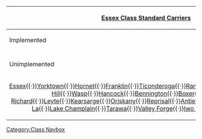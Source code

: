 {| class="mw-collapsible mw-collapsed wikitable" align=center
! [[:Category:Essex Class|Essex Class Standard Carriers]]
|-
! Implemented
|-
| align=center | {{ShipLink|Intrepid}}
|-
! Unimplemented
|-
| align=center | [[wikipedia:USS Essex (CV-9)|Essex]]{{·}}[[wikipedia:USS Yorktown (CV-10)|Yorktown]]{{·}}[[wikipedia:USS Hornet (CV-12)|Hornet]]{{·}}[[wikipedia:USS Franklin (CV-13)|Franklin]]{{·}}[[wikipedia:USS Ticonderoga (CV-14)|Ticonderoga]]{{·}}[[wikipedia:USS Randolph (CV-15)|Randolph]]{{·}}[[wikipedia:USS Lexington (CV-16)|Lexington]]{{·}}[[wikipedia:USS Bunker Hill (CV-17)|Bunker Hill]]{{·}}[[wikipedia:USS Wasp (CV-18)|Wasp]]{{·}}[[wikipedia:USS Hancock (CV-19)|Hancock]]{{·}}[[wikipedia:USS Bennington (CV-20)|Bennington]]{{·}}[[wikipedia:USS Boxer (CV-21)|Boxer]]{{·}}[[wikipedia:USS Bon Homme Richard (CV-31)|Bon Homme Richard]]{{·}}[[wikipedia:USS Leyte (CV-32)|Leyte]]{{·}}[[wikipedia:USS Kearsarge (CV-33)|Kearsarge]]{{·}}[[wikipedia:USS Oriskany (CV-34)|Oriskany]]{{·}}[[wikipedia:USS Reprisal (CV-35)|Reprisal]]{{·}}[[wikipedia:USS Antietam (CV-36)|Antietam]]{{·}}[[wikipedia:USS Princeton (CV-37)|Princeton]]{{·}}[[wikipedia:USS Shangri-La (CV-38)|Shangri-La]]{{·}}[[wikipedia:USS Lake Champlain (CV-39)|Lake Champlain]]{{·}}[[wikipedia:USS Tarawa (CV-40)|Tarawa]]{{·}}[[wikipedia:USS Valley Forge (CV-45)|Valley Forge]]{{·}}[[wikipedia:USS Iwo Jima (CV-46)|Iwo Jima]]{{·}}[[wikipedia:USS Philippine Sea (CV-47)|Philippine Sea]]
|}<noinclude>[[Category:Class Navbox]]</noinclude>
